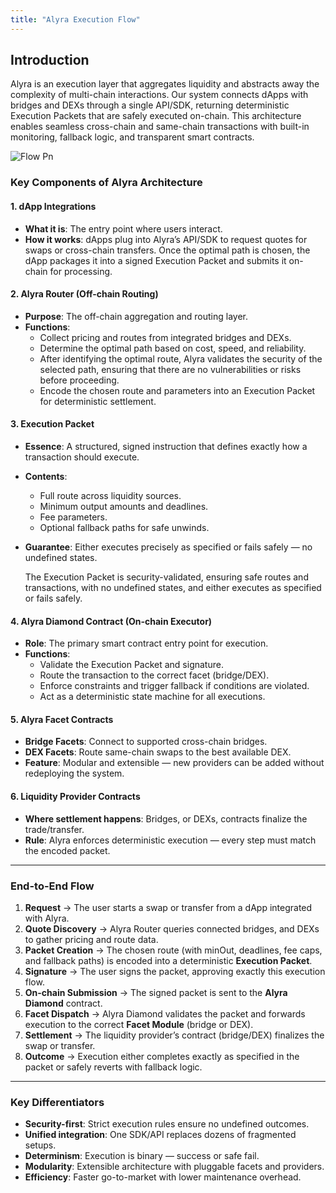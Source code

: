 ```yaml
---
title: "Alyra Execution Flow"
---
```


## Introduction

Alyra is an execution layer that aggregates liquidity and abstracts away the complexity of multi-chain interactions. Our system connects dApps with bridges and DEXs through a single API/SDK, returning deterministic Execution Packets that are safely executed on-chain. This architecture enables seamless cross-chain and same-chain transactions with built-in monitoring, fallback logic, and transparent smart contracts.

![Flow Pn](/images/flow.png)

### Key Components of Alyra Architecture

#### 1. dApp Integrations

- **What it is**: The entry point where users interact.
- **How it works**: dApps plug into Alyra’s API/SDK to request quotes for swaps or cross-chain transfers. Once the optimal path is chosen, the dApp packages it into a signed Execution Packet and submits it on-chain for processing.

#### 2. Alyra Router (Off-chain Routing)

- **Purpose**: The off-chain aggregation and routing layer.
- **Functions**:
  - Collect pricing and routes from integrated bridges and DEXs.
  - Determine the optimal path based on cost, speed, and reliability.
  - After identifying the optimal route, Alyra validates the security of the selected path, ensuring that there are no vulnerabilities or risks before proceeding.
  - Encode the chosen route and parameters into an Execution Packet for deterministic settlement.

#### 3. Execution Packet

- **Essence**: A structured, signed instruction that defines exactly how a transaction should execute.
- **Contents**:
  - Full route across liquidity sources.
  - Minimum output amounts and deadlines.
  - Fee parameters.
  - Optional fallback paths for safe unwinds.
- **Guarantee**: Either executes precisely as specified or fails safely — no undefined states.

  The Execution Packet is security-validated, ensuring safe routes and transactions, with no undefined states, and either executes as specified or fails safely.

#### 4. Alyra Diamond Contract (On-chain Executor)

- **Role**: The primary smart contract entry point for execution.
- **Functions**:
  - Validate the Execution Packet and signature.
  - Route the transaction to the correct facet (bridge/DEX).
  - Enforce constraints and trigger fallback if conditions are violated.
  - Act as a deterministic state machine for all executions.

#### 5. Alyra Facet Contracts

- **Bridge Facets**: Connect to supported cross-chain bridges.
- **DEX Facets**: Route same-chain swaps to the best available DEX.
- **Feature**: Modular and extensible — new providers can be added without redeploying the system.

#### 6. Liquidity Provider Contracts

- **Where settlement happens**: Bridges, or DEXs, contracts finalize the trade/transfer.
- **Rule**: Alyra enforces deterministic execution — every step must match the encoded packet.

---

### End-to-End Flow

1. **Request** → The user starts a swap or transfer from a dApp integrated with Alyra.
2. **Quote Discovery** → Alyra Router queries connected bridges, and DEXs to gather pricing and route data.
3. **Packet Creation** → The chosen route (with minOut, deadlines, fee caps, and fallback paths) is encoded into a deterministic **Execution Packet**.
4. **Signature** → The user signs the packet, approving exactly this execution flow.
5. **On-chain Submission** → The signed packet is sent to the **Alyra Diamond** contract.
6. **Facet Dispatch** → Alyra Diamond validates the packet and forwards execution to the correct **Facet Module** (bridge or DEX).
7. **Settlement** → The liquidity provider’s contract (bridge/DEX) finalizes the swap or transfer.
8. **Outcome** → Execution either completes exactly as specified in the packet or safely reverts with fallback logic.

---

### Key Differentiators

- **Security-first**: Strict execution rules ensure no undefined outcomes.
- **Unified integration**: One SDK/API replaces dozens of fragmented setups.
- **Determinism**: Execution is binary — success or safe fail.
- **Modularity**: Extensible architecture with pluggable facets and providers.
- **Efficiency**: Faster go-to-market with lower maintenance overhead.